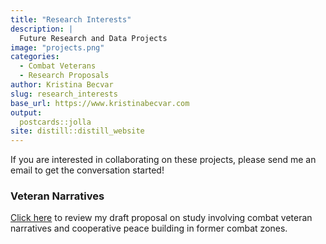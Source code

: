 ```yaml
---
title: "Research Interests"
description: |
  Future Research and Data Projects 
image: "projects.png"
categories:
  - Combat Veterans
  - Research Proposals
author: Kristina Becvar
slug: research_interests
base_url: https://www.kristinabecvar.com
output:
  postcards::jolla
site: distill::distill_website  
---
```



If you are interested in collaborating on these projects, please send me an email to get the conversation started!

### Veteran Narratives

[Click here](data/pdfs/Veteran Narratives Research Proposal.pdf){target="_blank"} to review my draft proposal on study involving combat veteran narratives and cooperative peace building in former combat zones.




